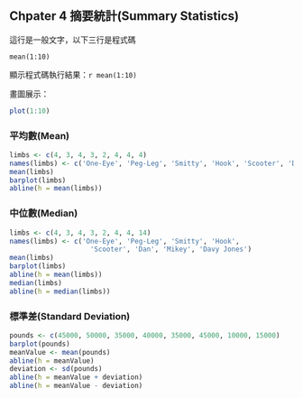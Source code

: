 ## Chpater 4 摘要統計(Summary Statistics)
這行是一般文字，以下三行是程式碼  
  
```
mean(1:10)
```
  
顯示程式碼執行結果：```r mean(1:10)```

畫圖展示：
```r
plot(1:10)
```

### 平均數(Mean)
```r
limbs <- c(4, 3, 4, 3, 2, 4, 4, 4)
names(limbs) <- c('One-Eye', 'Peg-Leg', 'Smitty', 'Hook', 'Scooter', 'Dan', 'Mikey', 'Blackbeard')
mean(limbs)
barplot(limbs)
abline(h = mean(limbs))
```
### 中位數(Median)
```r
limbs <- c(4, 3, 4, 3, 2, 4, 4, 14)
names(limbs) <- c('One-Eye', 'Peg-Leg', 'Smitty', 'Hook', 
                    'Scooter', 'Dan', 'Mikey', 'Davy Jones')
mean(limbs)
barplot(limbs)
abline(h = mean(limbs))
median(limbs)
abline(h = median(limbs))
```
### 標準差(Standard Deviation)
```r
pounds <- c(45000, 50000, 35000, 40000, 35000, 45000, 10000, 15000)
barplot(pounds)
meanValue <- mean(pounds)
abline(h = meanValue)
deviation <- sd(pounds)
abline(h = meanValue + deviation)
abline(h = meanValue - deviation)
```